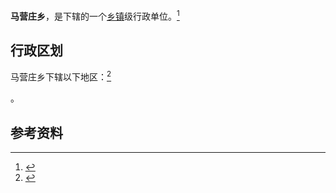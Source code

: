 {{中国乡级行政区|14/06/21/209/000}}

'''马营庄乡'''，是{{PRC admin/fullname|14/06/21/209/000|3}}下辖的一个[[乡镇|乡镇]]级行政单位。<ref>{{PRC admin/ref sgc|{{PRC admin/parent|14/06/21/209/000}}}}</ref>

== 行政区划 ==

马营庄乡下辖以下地区：<ref>{{PRC admin/ref sgc|14/06/21/209/000}}</ref>

{{PRC admin/children|14/06/21/209/000}}。

== 参考资料 ==

{{reflist}}

{{行政区划小作品}}
{{PRC admin/navcat|14/06/21/209/000}}